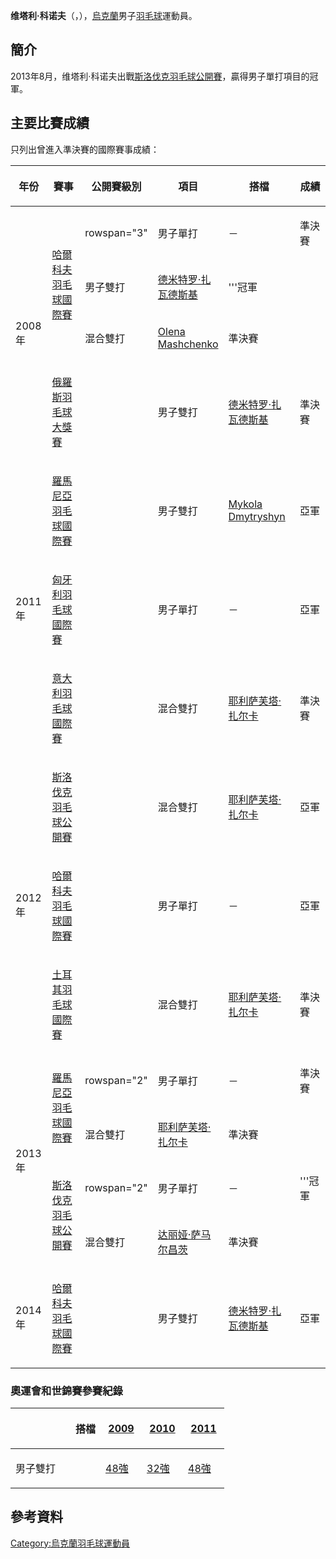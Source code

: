 {{noteTA|G1=Badminton}}
{{Infobox 羽球選手
| playername              = 维塔利·科诺夫<br/>{{lang|en|Vitaly Konov}}
| image                   = 
| size                    = 
| caption                 = 
| birth_name              = {{lang|uk|Виталий Сергеевич<br/>Конов}}
| date_of_birth           = {{birth_date_and_age|1987|6|13}}
| place_of_birth          = 
| height                  = 
| weight                  = 
| event                   = 男子單打、男子雙打、混合雙打
| country                 = {{UKR}}
| years_active            = 
| handedness              = 
| coach                   = 
| highest_ranking         = 第47位（男雙）
| date_of_highest_ranking = <ref name="ranking">[http://bwfcontent.tournamentsoftware.com/ranking/player.aspx?id=5670&player=108700 BWF World Ranking - Ranking of Vitaly KONOV (54467)]{{en}}</ref>
| current_ranking         = 第150位（男單）<br/>第194位（男雙-[[德米特罗·扎瓦德斯基|扎瓦德斯基]]）<br/>第119位（混雙-[[耶利萨芙塔·扎尔卡|扎尔卡]]）
| date_of_current_ranking = 2013年10月3日<ref>[http://bwfcontent.tournamentsoftware.com/ranking/category.aspx?id=5670&category=472 BWF World Ranking - BWF世界排名榜 (10/3/2013) - Men's singles]{{en}}</ref><ref>[http://bwfcontent.tournamentsoftware.com/ranking/category.aspx?id=5670&category=474 BWF World Ranking - BWF世界排名榜 (10/3/2013) - Men's doubles]{{en}}</ref><ref>[http://bwfcontent.tournamentsoftware.com/ranking/category.aspx?id=5670&category=476 BWF World Ranking - BWF世界排名榜 (10/3/2013) - Mixed doubles]{{en}}</ref>
| played                  = 85勝–66負（男單）<br/>49勝–70負（男雙）<br/>26勝–24負（混雙）
| titles                  = 
| bwf_profile             = 835BE7F7-ED41-44BF-B8C1-7955B3295079
| bwf_id                  = 54467
| updated                 = 2013年10月4日
}}
{{MedalTableTop}}
{{MedalSport | 男子[[羽毛球|羽毛球]]}}
{{MedalCountry | {{UKR}}}}
{{MedalBottom}}
'''维塔利·科诺夫'''（{{lang|en|'''Vitaliy Konov'''}}，{{bd|1987年|6月13日}}），[[烏克蘭|烏克蘭]]男子[[羽毛球|羽毛球]]運動員。

==簡介==
2013年8月，维塔利·科诺夫出戰[[2013年斯洛伐克羽毛球公開賽|斯洛伐克羽毛球公開賽]]，贏得男子單打項目的冠軍。

==主要比賽成績==
只列出曾進入準決賽的國際賽事成績：
{| class=wikitable style="text-align:center; font-size:small;" 
!width="50"|年份
!width="180"|賽事
!width="80"|公開賽級別
!width="60"|項目
!width="150"|搭檔
!width="50"|成績
|-
!rowspan="4"|2008年
|rowspan="3"|[[2008年哈爾科夫羽毛球國際賽|哈爾科夫羽毛球國際賽]]
|rowspan="3" {{BWFIS}}
|男子單打
|－
|bgcolor="#b8860b"|準決賽
|-
|男子雙打
|[[德米特罗·扎瓦德斯基|德米特罗·扎瓦德斯基]]
|bgcolor="gold"|'''冠軍
|-
|混合雙打
|[[Olena_Mashchenko|Olena Mashchenko]]
|bgcolor="#b8860b"|準決賽
|-
|[[2008年俄羅斯羽毛球大獎賽|俄羅斯羽毛球大獎賽]]
|{{BWFGP}}
|男子雙打
|[[德米特罗·扎瓦德斯基|德米特罗·扎瓦德斯基]]
|bgcolor="#b8860b"|準決賽
|-
!rowspan="3"|2011年
|[[2011年羅馬尼亞羽毛球國際賽|羅馬尼亞羽毛球國際賽]]
|{{BWFIS}}
|男子雙打
|[[Mykola_Dmytryshyn|Mykola Dmytryshyn]]
|bgcolor="silver"|亞軍
|-
|[[2011年匈牙利羽毛球國際賽|匈牙利羽毛球國際賽]]
|{{BWFIS}}
|男子單打
|－
|bgcolor="silver"|亞軍
|-
|[[2011年意大利羽毛球國際賽|意大利羽毛球國際賽]]
|{{BWFIC}}
|混合雙打
|[[耶利萨芙塔·扎尔卡|耶利萨芙塔·扎尔卡]]
|bgcolor="#b8860b"|準決賽
|-
!rowspan="3"|2012年
|[[2012年斯洛伐克羽毛球公開賽|斯洛伐克羽毛球公開賽]]
|{{BWFFS}}
|混合雙打
|[[耶利萨芙塔·扎尔卡|耶利萨芙塔·扎尔卡]]
|bgcolor="silver"|亞軍
|-
|[[2012年哈爾科夫羽毛球國際賽|哈爾科夫羽毛球國際賽]]
|{{BWFIC}}
|男子單打
|－
|bgcolor="silver"|亞軍
|-
|[[2012年土耳其羽毛球國際賽|土耳其羽毛球國際賽]]
|{{BWFIS}}
|混合雙打
|[[耶利萨芙塔·扎尔卡|耶利萨芙塔·扎尔卡]]
|bgcolor="#b8860b"|準決賽
|-
!rowspan="4"|2013年
|rowspan="2"|[[2013年羅馬尼亞羽毛球國際賽|羅馬尼亞羽毛球國際賽]]
|rowspan="2" {{BWFIS}}
|男子單打
|－
|bgcolor="#b8860b"|準決賽
|-
|混合雙打
|[[耶利萨芙塔·扎尔卡|耶利萨芙塔·扎尔卡]]
|bgcolor="#b8860b"|準決賽
|-
|rowspan="2"|[[2013年斯洛伐克羽毛球公開賽|斯洛伐克羽毛球公開賽]]
|rowspan="2" {{BWFFS}}
|男子單打
|－
|bgcolor="gold"|'''冠軍
|-
|混合雙打
|[[达丽娅·萨马尔昌茨|达丽娅·萨马尔昌茨]]
|bgcolor="#b8860b"|準決賽
|-
!rowspan="1"|2014年
|[[2014年哈爾科夫羽毛球國際賽|哈爾科夫羽毛球國際賽]]
|{{BWFIC}}
|男子雙打
|[[德米特罗·扎瓦德斯基|德米特罗·扎瓦德斯基]]
|bgcolor="silver"|亞軍
|}
{{BWF賽事級別索引}}

===奧運會和世錦賽參賽紀錄===
{| class=wikitable style="text-align:center; font-size:small;" 
!
!搭檔
!width="50"|[[2009年世界羽毛球錦標賽|2009]]
!width="50"|[[2010年世界羽毛球錦標賽|2010]]
!width="50"|[[2011年世界羽毛球錦標賽|2011]]
|-
!width="80"|男子雙打
|align="left"|{{nowrap|[[德米特罗·扎瓦德斯基|德米特罗·扎瓦德斯基]]}}
|[[2009年世界羽毛球錦標賽男子雙打項目|48強]]
|[[2010年世界羽毛球錦標賽男子雙打項目|32強]]
|[[2011年世界羽毛球錦標賽男子雙打項目|48強]]
|}

==參考資料==
{{Reflist}}

{{DEFAULTSORT:Konov, Vitaliy}}
[[Category:烏克蘭羽毛球運動員|Category:烏克蘭羽毛球運動員]]